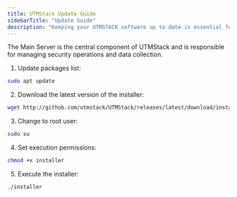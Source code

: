 ```yaml
---
title: UTMStack Update Guide
sidebarTitle: "Update Guide"
description: "Keeping your UTMSTACK software up to date is essential for maintaining system security, performance, and access to the latest features. This guide will walk you through the necessary steps to update UTMSTACK to the latest version."
---
```


<Tip> 
The Main Server is the central component of UTMStack and is responsible for managing security operations and data collection.
</Tip>

1. Update packages list:

```bash
sudo apt update
```

2. Download the latest version of the installer:

```bash
wget http://github.com/utmstack/UTMStack/releases/latest/download/installer
```

3. Change to root user:

```bash
sudo su
```

4. Set execution permissions:

```bash
chmod +x installer
```

5. Execute the installer:

```bash
./installer
```
